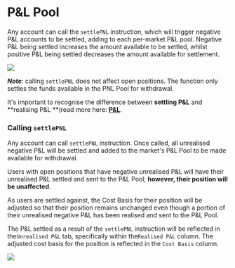 # P&L Pool

Any account can call the `settlePNL` instruction, which will trigger negative P&L accounts to be settled, adding to each per-market P&L pool. Negative P&L being settled increases the amount available to be settled, whilst positive P&L being settled decreases the amount available for settlement.

![](public/assets/8bAYsBqUpelsCx7xgTblP_drift-pandl-settlement-mechanism-banner-v2-1.png)

**_Note_**: calling `settlePNL` does not affect open positions. The function only settles the funds available in the PNL Pool for withdrawal.

It's important to recognise the difference between **settling P&L** and **realising P&L **(read more here: [**P&L**](pages/profit-loss/profit-loss-intro.mdx).

### Calling `settlePNL`

Any account can call `settlePNL` instruction. Once called, all unrealised negative P&L will be settled and added to the market's P&L Pool to be made available for withdrawal.

Users with open positions that have negative unrealised P&L will have their unrealised P&L settled and sent to the P&L Pool; **however, their position will be unaffected**.

As users are settled against, the Cost Basis for their position will be adjusted so that their position remains unchanged even though a portion of their unrealised negative P&L has been realised and sent to the P&L Pool.

The P&L settled as a result of the `settlePNL` instruction will be reflected in the`Unrealised P&L` tab, specifically within the`Realised P&L` column. The adjusted cost basis for the position is reflected in the `Cost Basis` column.

![](public/assets/L1J0T17SoiEsYYH8FO8MJ_image.png)
